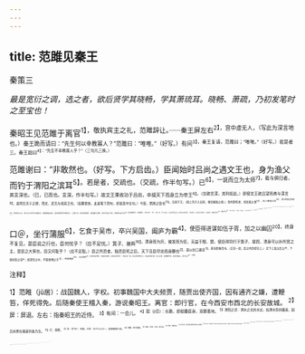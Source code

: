 ```yaml
---
---
---
```

title: 范雎见秦王
---



秦策三

*最是宽衍之调，选之者，欲后贤学其晓畅，学其萧琉耳。晓畅、萧疏，乃初发笔时之至宝也！*

秦昭王见范雎于离官<sup>1】，敬执宾主之礼，范雎辞让。······秦王屏左右<sup>2】，宫中虚无人，（写此为深言地也。）秦王跪而请曰：“先生何以幸教寡人？”范雎曰：“唯唯。”（好写。）有间<sup>3】，秦王复请，范雎曰；“唯唯。”（好写。）若是者三。秦王跽曰<sup>4】：“先生不幸教寡人乎？”（三句凡三换。）

范雎谢曰：“非敢然也。（好写。下方启齿。）臣闻始时吕尚之遇文王也，身为渔父而钓于渭阳之滨耳<sup>5】。若是者，交疏也。（交疏，作半句写。）已<sup>6】，一说而立为太师<sup>7】，载与俱归者，其言深也。（巳，已而也。言深，作半句写。）故文王果收功于吕尚，卒擅天下而身立为帝王<sup>8】。（交疏言深，其利如此。）即使文王疏吕望而弗与深言<sup>9】，是周无天子之德，而文、武无与成其王也。（反覆最快，此是笔下宾旬，却是意中主句。）今臣，羁旅之臣也<sup>10】，交疏于王，（因上先引入自意，便见婉贴之甚。）而所愿陈者，皆匡君之事<sup>11】，处人骨肉之间<sup>12】，愿以陈臣之陋忠<sup>13】，而未知王心也，所以王三问而不对者是也。（措辞婉贴之甚。）臣非有所畏而不敢言也，（上意已尽。此句忽然飏开，遂成曼衍之篇。）知今日言之于前，而明日伏诛于后<sup>14】，然臣弗敢畏也。（紧紧翻过，下别生“患”、“忧”、“耻”三字，开下三段。）大王信行臣之言，死不足以为臣患，（不足患。）亡不足以为臣忧，（不足忧。）漆身而为厉<sup>15】，被发而为狂<sup>16】，不足以为臣耻，（不足耻。下逐段应。）五帝之圣而死<sup>17】，三王之仁而死<sup>18】，五伯之贤而死<sup>19】，乌获之力而死<sup>2】，奔、育之勇焉而死<sup>20】。死者，人之所必不免也。处必然之势，可以少有补于秦，此臣之所大愿也，臣何患乎？（应不足患。）伍子胥橐载而出昭关<sup>2】，夜行而昼伏，至于蔆水<sup>2】，无以饵其

口＠，坐行蒲服<sup>6】，乞食于吴市，卒兴吴国，阖庐为霸<sup>4】。使臣得进谋如伍子胥，加之以幽囚<sup>20】，终身不复见，是臣说之行也，臣何忧乎？（应不足忧。）箕子、接舆<sup>18】，漆身而为厉，被发而为狂，无益于殷、楚。使臣得同行于箕子、接舆，漆身可以补所贤之主，是臣之大荣也，臣又何耻乎？（应不足耻。）臣之所恐者，独恐臣死之后，天下见臣尽忠而身蹶也<sup>2】，是以杜口裹足<sup>3】，莫肯即秦耳에。（正说一段，臣之所恐提在上。）足下上畏太后之严，下惑奸臣之态®；居深宫之中，不离保傅之手<sup>3】，终身暗惑<sup>14】，无与照奸<sup>3】；大者宗庙灭覆，小者身以孤危，此臣之所恐耳！（再正说一段，臣之所恐押在下。）若夫穷辱之事，死亡之患，臣弗敢畏也。臣死而秦治，贤于生也<sup>3】。”（又缴。）

<sup>注释】

<sup>1】范睢（jū居）：战国魏人，字权。初事魏国中大夫频贾，随贾出使齐国，因有通齐之嫌，遭鞭笞，佯死得免。后随秦使王稽入秦，游说秦昭王。离官：即行官，在今西安市西北的长安故城。
<sup>2】屏：屏退。左右：指秦昭王的近侍。
<sup>3】有间：一会儿。
<sup>4】跽（jì忌）：长跪，即挺腰直身，双膝着地。
<sup>5】渭阳之滨：渭水之北的水边，指渭水旁的磻溪，因吕尚曾在碈溪钓鱼为生。
<sup>6】已：旋即。
<sup>7】说：同“悦”，悦服。大师：古代三公之一，国君辅弼之官。
<sup>8】卒撞：终于据有。
<sup>9】即使：如果。吕望：即吕尚。
<sup>10】羁旅：做客他乡。
<sup>11】匡君之事：指对国君切身利害有所纠正的事情。
<sup>12】骨肉之间：喻秦昭王与其母太后及母则很侯之间的矛盾。言范雎对他们亲属之间的事情不便进言。
<sup>13】陋忠：犹恳忠。
<sup>14】伏诛：受死刑。
<sup>15】漆身：用漆涂身。厉：通“癞”，恶疮。此句是说，用漆涂身，使生恶疮而变形。
<sup>16】被发：披散头发。为狂；装疯子。
<sup>17】五帝：一般指黄帝、颛顼、帝喾、尧、舜为五帝。圣：聪明。
<sup>18】三王：指夏禹、商汤、周文王和周武王。
<sup>19】五伯：指齐桓公、宋襄公、晋文公、秦穆公、楚庄王。一说，指齐桓公、晋文公、楚庄王、吴王阖闾、越王勾践。
<sup>20】乌获：秦国的勇士。
<sup>21】奔、育：指孟贵和夏育，都是卫国的勇士，相传力能举千钧。奔：通“贲”。连上四句，是说不论是秉有圣、仁、贤、力、勇哪一种德性，都免不了死。
<sup>22】橐载：装在口袋里。指伍子胥躲在口袋里由车载逃出昭关。昭关：春秋时吴、楚之界，故址在今安徽省含山县西北。
<sup>23】菱水：一作陵水，即今江苏省溧阳县的溧水。
<sup>24】饵：饲。
<sup>25】蒲服：同“匍匐”，即爬行。
<sup>26】阖庐：即闺间，吴国国君。
<sup>27】幽囚：拘禁。
<sup>28】箕子：商纣王的叔父，官拜太师，封国于箕。因谏纣不听，便佯狂为奴。接舆：姓陆，名通，相传为楚国隐士，因楚昭王政令无常他便佯狂不仕。
<sup>29】蹶（jué厥）：倒下，指身死。
<sup>30】杜口裹足：即闭口不语，停步不前。
<sup>31】即：就，靠近。
<sup>32】惑：迷惑。
<sup>33】保傅：即太保、太傅，古时辅佐帝王的官。
<sup>34】暗感：昏昧糊涂。
<sup>35】照奸：明辨奸邪。
<sup>36】治：太平。
<sup>37】贤：胜过。
